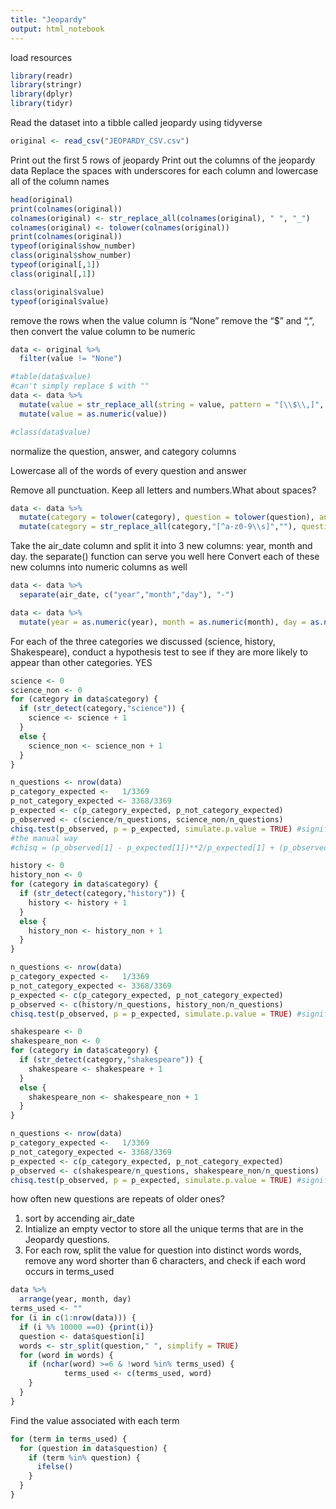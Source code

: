 ```yaml
---
title: "Jeopardy"
output: html_notebook
---
```


load resources

```r
library(readr)
library(stringr)
library(dplyr)
library(tidyr)
```
Read the dataset into a tibble called jeopardy using tidyverse

```r
original <- read_csv("JEOPARDY_CSV.csv")
```
Print out the first 5 rows of jeopardy
Print out the columns of the jeopardy data
Replace the spaces with underscores for each column and
lowercase all of the column names


```r
head(original)
print(colnames(original))
colnames(original) <- str_replace_all(colnames(original), " ", "_")
colnames(original) <- tolower(colnames(original))
print(colnames(original))
typeof(original$show_number)
class(original$show_number)
typeof(original[,1])
class(original[,1])

class(original$value)
typeof(original$value)
```

remove the rows when the value column is "None"
remove the "$" and ",", then convert the value column to be numeric

```r
data <- original %>%
  filter(value != "None") 

#table(data$value)
#can't simply replace $ with ""
data <- data %>%
  mutate(value = str_replace_all(string = value, pattern = "[\\$\\,]", replacement = "")) %>% 
  mutate(value = as.numeric(value))

#class(data$value)

```
normalize the question, answer, and category columns

Lowercase all of the words of every question and answer

Remove all punctuation. Keep all letters and numbers.What about spaces?

```r
data <- data %>%
  mutate(category = tolower(category), question = tolower(question), answer = tolower(answer)) %>%
  mutate(category = str_replace_all(category,"[^a-z0-9\\s]",""), question = str_replace_all(question,"[^a-z0-9\\s]",""), answer = str_replace_all(answer,"[^a-z0-9\\s]",""))
```

Take the air_date column and split it into 3 new columns: year, month and day.
the separate() function can serve you well here
Convert each of these new columns into numeric columns as well
```r
data <- data %>%
  separate(air_date, c("year","month","day"), "-") 

data <- data %>%
  mutate(year = as.numeric(year), month = as.numeric(month), day = as.numeric(day))
```
For each of the three categories we discussed (science, history, Shakespeare), conduct a hypothesis test to see if they are more likely to appear than other categories. YES
```r

science <- 0
science_non <- 0
for (category in data$category) {
  if (str_detect(category,"science")) {
    science <- science + 1
  }
  else {
    science_non <- science_non + 1
  }
}

n_questions <- nrow(data)
p_category_expected <-   1/3369 
p_not_category_expected <- 3368/3369 
p_expected <- c(p_category_expected, p_not_category_expected)
p_observed <- c(science/n_questions, science_non/n_questions)
chisq.test(p_observed, p = p_expected, simulate.p.value = TRUE) #significant!
#the manual way
#chisq = (p_observed[1] - p_expected[1])**2/p_expected[1] + (p_observed[2] - p_expected[2])**2/p_expected[2]

history <- 0
history_non <- 0
for (category in data$category) {
  if (str_detect(category,"history")) {
    history <- history + 1
  }
  else {
    history_non <- history_non + 1
  }
}

n_questions <- nrow(data)
p_category_expected <-   1/3369 
p_not_category_expected <- 3368/3369 
p_expected <- c(p_category_expected, p_not_category_expected)
p_observed <- c(history/n_questions, history_non/n_questions)
chisq.test(p_observed, p = p_expected, simulate.p.value = TRUE) #significant!

shakespeare <- 0
shakespeare_non <- 0
for (category in data$category) {
  if (str_detect(category,"shakespeare")) {
    shakespeare <- shakespeare + 1
  }
  else {
    shakespeare_non <- shakespeare_non + 1
  }
}

n_questions <- nrow(data)
p_category_expected <-   1/3369 
p_not_category_expected <- 3368/3369 
p_expected <- c(p_category_expected, p_not_category_expected)
p_observed <- c(shakespeare/n_questions, shakespeare_non/n_questions)
chisq.test(p_observed, p = p_expected, simulate.p.value = TRUE) #significant!

```

how often new questions are repeats of older ones?

1. sort by accending air_date
2. Intialize an empty vector to store all the unique terms that are in the Jeopardy questions.
3. For each row, split the value for question into distinct words words, remove any word shorter than 6 characters, and check if each word occurs in terms_used
```r
data %>%
  arrange(year, month, day)
terms_used <- ""
for (i in c(1:nrow(data))) {
  if (i %% 10000 ==0) {print(i)}
  question <- data$question[i]
  words <- str_split(question," ", simplify = TRUE)
  for (word in words) {
    if (nchar(word) >=6 & !word %in% terms_used) {
            terms_used <- c(terms_used, word) 
    } 
  }
}
```
Find the value associated with each term
```r
for (term in terms_used) {
  for (question in data$question) {
    if (term %in% question) {
      ifelse()
    }
  }
}
```

